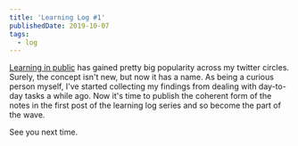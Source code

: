 ```yaml
---
title: 'Learning Log #1'
publishedDate: 2019-10-07
tags:
  - log
---
```


[Learning in public](https://www.swyx.io/writing/learn-in-public/) has gained pretty big popularity across my twitter circles. Surely, the concept isn't new, but now it has a name. As being a curious person myself, I've started collecting my findings from dealing with day-to-day tasks a while ago. Now it's time to publish the coherent form of the notes in the first post of the learning log series and so become the part of the wave.

<Log id="0001" />
<Log id="0002" />
<Log id="0003" />
<Log id="0004" />
<Log id="0005" />

See you next time.

